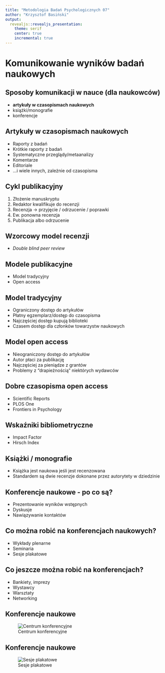 ```yaml
---
title: "Metodologia Badań Psychologicznych 07"
author: "Krzysztof Basiński"
output:
  revealjs::revealjs_presentation:
    theme: serif
    center: true
    incremental: true
---
```


# Komunikowanie wyników badań naukowych

## Sposoby komunikacji w nauce (dla naukowców)

- **artykuły w czasopismach naukowych**
- książki/monografie
- konferencje

## Artykuły w czasopismach naukowych

- Raporty z badań
- Krótkie raporty z badań
- Systematyczne przeglądy/metaanalizy
- Komentarze
- Editoriale
- ...i wiele innych, zależnie od czasopisma

## Cykl publikacyjny

1. Złożenie manuskryptu
2. Redaktor kwalifikuje do recenzji
3. Recenzja -> przyjęcie / odrzucenie / poprawki
4. Ew. ponowna recenzja
5. Publikacja albo odrzucenie

## Wzorcowy model recenzji

- _Double blind peer review_

## Modele publikacyjne

- Model tradycyjny
- Open access

## Model tradycyjny

- Ograniczony dostęp do artykułów
- Płatny egzemplarz/dostęp do czasopisma
- Najczęściej dostęp kupują biblioteki
- Czasem dostęp dla członków towarzystw naukowych

## Model open access

- Nieograniczony dostęp do artykułów
- Autor płaci za publikację
- Najczęściej za pieniądze z grantów
- Problemy z "drapieżnością" niektórych wydawców

## Dobre czasopisma open access

- Scientific Reports
- PLOS One
- Frontiers in Psychology

## Wskaźniki bibliometryczne

- Impact Factor
- Hirsch Index

## Książki / monografie

- Książka jest naukowa jeśli jest recenzowana
- Standardem są dwie recenzje dokonane przez autorytety w dziedzinie

## Konferencje naukowe - po co są?

- Prezentowanie wyników wstępnych
- Dyskusje
- Nawiązywanie kontaktów

## Co można robić na konferencjach naukowych?

- Wykłady plenarne
- Seminaria
- Sesje plakatowe

## Co jeszcze można robić na konferencjach?

- Bankiety, imprezy
- Wystawcy
- Warsztaty
- Networking


## Konferencje naukowe

![Centrum konferencyjne](img/w07/cc.jpeg)

## Konferencje naukowe

![Sesje plakatowe](img/w07/posters.jpeg)


